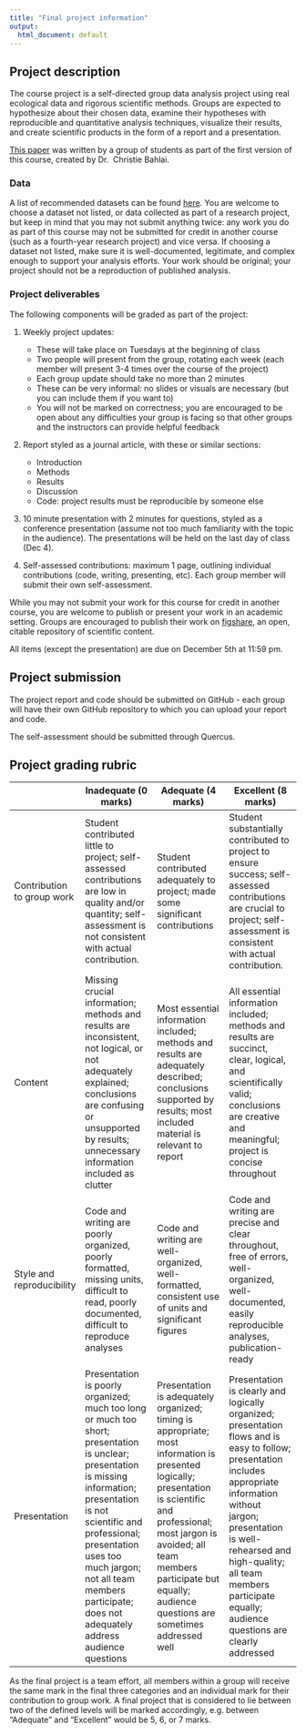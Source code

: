 ```yaml
---
title: "Final project information"
output:
  html_document: default
---
```


## Project description

The course project is a self-directed group data analysis project using real 
ecological data and rigorous scientific methods. Groups are expected to hypothesize
about their chosen data, examine their hypotheses with reproducible and quantitative
analysis techniques, visualize their results, and create scientific products in the
form of a report and a presentation.

[This paper](https://www.ncbi.nlm.nih.gov/pmc/articles/PMC5210691/) was written by a
group of students as part of the first version of this course, created by Dr. 
Christie Bahlai. 

### Data

A list of recommended datasets can be found [here](). You are welcome to choose a
dataset not listed, or data collected as part of a research project, but keep in mind
that you may not submit anything twice: any work you do as part of this course may not
be submitted for credit in another course (such as a fourth-year research project) and vice versa. 
If choosing a dataset not listed, make sure it is well-documented, legitimate, and 
complex enough to support your analysis efforts. Your work should be original; your
project should not be a reproduction of published analysis. 

### Project deliverables

The following components will be graded as part of the project:

1. Weekly project updates:
    * These will take place on Tuesdays at the beginning of class
    * Two people will present from the group, rotating each week 
   (each member will present 3-4 times over the course of the project)
    * Each group update should take no more than 2 minutes
    * These can be very informal: no slides or visuals are necessary 
   (but you can include them if you want to)
    * You will not be marked on correctness; you are encouraged to be open about 
   any difficulties your group is facing so that other groups and the instructors
   can provide helpful feedback
  
2. Report styled as a journal article, with these or similar sections: 
    * Introduction 
    * Methods
    * Results 
    * Discussion 
    * Code: project results must be reproducible by someone else
   
3. 10 minute presentation with 2 minutes for questions, styled as a conference
presentation (assume not too much familiarity with the topic in the audience).
The presentations will be held on the last day of class (Dec 4).

4. Self-assessed contributions: maximum 1 page, outlining individual contributions
(code, writing, presenting, etc). Each group member will submit their own
self-assessment.

While you may not submit your work for this course for credit in another course, you
are welcome to publish or present your work in an academic setting. Groups are
encouraged to publish their work on [figshare](https://figshare.com/), an open, 
citable repository of scientific content. 

All items (except the presentation) are due on December 5th at 11:59 pm.

## Project submission

The project report and code should be submitted on GitHub - each group will have 
their own GitHub repository to which you can upload your report and code. 

The self-assessment should be submitted through Quercus.

## Project grading rubric

|                                                | Inadequate (0 marks)                                                                                                                                                                                          | Adequate (4 marks)                                                                                                                                                | Excellent (8 marks)                                                                                                                                                                    |
|------------|--------------------|--------------------|--------------------|
| Contribution to group work | Student contributed little to project; self-assessed contributions are low in quality and/or quantity; self-assessment is not consistent with actual contribution.                                            | Student contributed adequately to project; made some significant contributions                                                                                    | Student substantially contributed to project to ensure success; self-assessed contributions are crucial to project; self-assessment is consistent with actual contribution. |
| Content                                        | Missing crucial information; methods and results are inconsistent, not logical, or not adequately explained; conclusions are confusing or unsupported by results; unnecessary information included as clutter | Most essential information included; methods and results are adequately described; conclusions supported by results; most included material is relevant to report | All essential information included; methods and results are succinct, clear, logical, and scientifically valid; conclusions are creative and meaningful; project is concise throughout |
| Style and reproducibility                      | Code and writing are poorly organized, poorly formatted, missing units, difficult to read, poorly documented, difficult to reproduce analyses                                                                 | Code and writing are well-organized, well-formatted, consistent use of units and significant figures                                                              | Code and writing are precise and clear throughout, free of errors, well-organized, well-documented, easily reproducible analyses, publication-ready                                    |
| Presentation                      | Presentation is poorly organized; much too long or much too short; presentation is unclear; presentation is missing information; presentation is not scientific and professional; presentation uses too much jargon; not all team members participate; does not adequately address audience questions            | Presentation is adequately organized; timing is appropriate; most information is presented logically; presentation is scientific and professional; most jargon is avoided; all team members participate but equally; audience questions are sometimes addressed well | Presentation is clearly and logically organized; presentation flows and is easy to follow; presentation includes appropriate information without jargon; presentation is well-rehearsed and high-quality; all team members participate equally; audience questions are clearly addressed |

As the final project is a team effort, all members within a group will receive the same mark in the final three categories and an individual mark for their contribution to group work. A final project that is considered to lie between two of the defined levels will be marked accordingly, e.g. between "Adequate" and "Excellent" would be 5, 6, or 7 marks.
